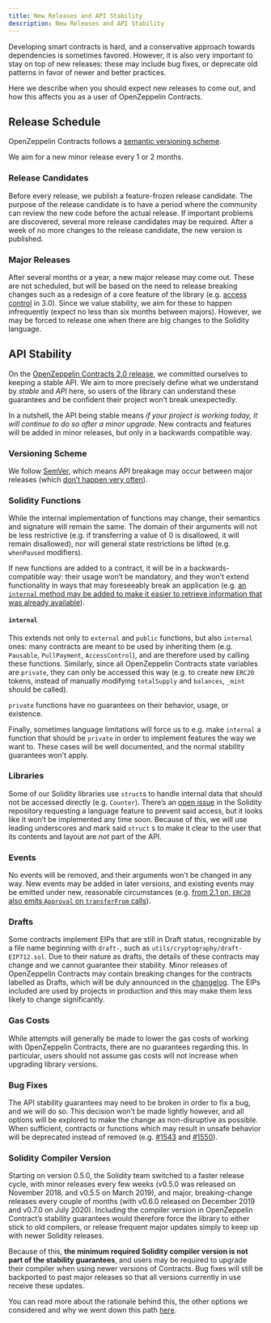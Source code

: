 ```yaml
---
title: New Releases and API Stability
description: New Releases and API Stability
---
```


Developing smart contracts is hard, and a conservative approach towards dependencies is sometimes favored. However, it is also very important to stay on top of new releases: these may include bug fixes, or deprecate old patterns in favor of newer and better practices.

Here we describe when you should expect new releases to come out, and how this affects you as a user of OpenZeppelin Contracts.

## Release Schedule

OpenZeppelin Contracts follows a [semantic versioning scheme](#versioning-scheme).

We aim for a new minor release every 1 or 2 months.

### Release Candidates

Before every release, we publish a feature-frozen release candidate. The purpose of the release candidate is to have a period where the community can review the new code before the actual release. If important problems are discovered, several more release candidates may be required. After a week of no more changes to the release candidate, the new version is published.

### Major Releases

After several months or a year, a new major release may come out. These are not scheduled, but will be based on the need to release breaking changes such as a redesign of a core feature of the library (e.g. [access control](https://github.com/OpenZeppelin/openzeppelin-contracts/pulls/2112) in 3.0). Since we value stability, we aim for these to happen infrequently (expect no less than six months between majors). However, we may be forced to release one when there are big changes to the Solidity language.

## API Stability

On the [OpenZeppelin Contracts 2.0 release](https://github.com/OpenZeppelin/openzeppelin-contracts/releases/tag/v2.0.0), we committed ourselves to keeping a stable API. We aim to more precisely define what we understand by _stable_ and _API_ here, so users of the library can understand these guarantees and be confident their project won’t break unexpectedly.

In a nutshell, the API being stable means _if your project is working today, it will continue to do so after a minor upgrade_. New contracts and features will be added in minor releases, but only in a backwards compatible way.

### Versioning Scheme

We follow [SemVer](https://semver.org/), which means API breakage may occur between major releases (which [don’t happen very often](#release-schedule)).

### Solidity Functions

While the internal implementation of functions may change, their semantics and signature will remain the same. The domain of their arguments will not be less restrictive (e.g. if transferring a value of 0 is disallowed, it will remain disallowed), nor will general state restrictions be lifted (e.g. `whenPaused` modifiers).

If new functions are added to a contract, it will be in a backwards-compatible way: their usage won’t be mandatory, and they won’t extend functionality in ways that may foreseeably break an application (e.g. [an `internal` method may be added to make it easier to retrieve information that was already available](https://github.com/OpenZeppelin/openzeppelin-contracts/issues/1512)).

#### `internal`

This extends not only to `external` and `public` functions, but also `internal` ones: many contracts are meant to be used by inheriting them (e.g. `Pausable`, `PullPayment`, `AccessControl`), and are therefore used by calling these functions. Similarly, since all OpenZeppelin Contracts state variables are `private`, they can only be accessed this way (e.g. to create new `ERC20` tokens, instead of manually modifying `totalSupply` and `balances`, `_mint` should be called).

`private` functions have no guarantees on their behavior, usage, or existence.

Finally, sometimes language limitations will force us to e.g. make `internal` a function that should be `private` in order to implement features the way we want to. These cases will be well documented, and the normal stability guarantees won’t apply.

### Libraries

Some of our Solidity libraries use ``struct``s to handle internal data that should not be accessed directly (e.g. `Counter`). There’s an [open issue](https://github.com/ethereum/solidity/issues/4637) in the Solidity repository requesting a language feature to prevent said access, but it looks like it won’t be implemented any time soon. Because of this, we will use leading underscores and mark said `struct` s to make it clear to the user that its contents and layout are _not_ part of the API.

### Events

No events will be removed, and their arguments won’t be changed in any way. New events may be added in later versions, and existing events may be emitted under new, reasonable circumstances (e.g. [from 2.1 on, `ERC20` also emits `Approval` on `transferFrom` calls](https://github.com/OpenZeppelin/openzeppelin-contracts/issues/707)).

### Drafts

Some contracts implement EIPs that are still in Draft status, recognizable by a file name beginning with  `draft-`, such as `utils/cryptography/draft-EIP712.sol`. Due to their nature as drafts, the details of these contracts may change and we cannot guarantee their stability. Minor releases of OpenZeppelin Contracts may contain breaking changes for the contracts labelled as Drafts, which will be duly announced in the [changelog](https://github.com/OpenZeppelin/openzeppelin-contracts/blob/master/CHANGELOG.md). The EIPs included are used by projects in production and this may make them less likely to change significantly.

### Gas Costs

While attempts will generally be made to lower the gas costs of working with OpenZeppelin Contracts, there are no guarantees regarding this. In particular, users should not assume gas costs will not increase when upgrading library versions.

### Bug Fixes

The API stability guarantees may need to be broken in order to fix a bug, and we will do so. This decision won’t be made lightly however, and all options will be explored to make the change as non-disruptive as possible. When sufficient, contracts or functions which may result in unsafe behavior will be deprecated instead of removed (e.g. [#1543](https://github.com/OpenZeppelin/openzeppelin-contracts/pull/1543) and [#1550](https://github.com/OpenZeppelin/openzeppelin-contracts/pull/1550)).

### Solidity Compiler Version

Starting on version 0.5.0, the Solidity team switched to a faster release cycle, with minor releases every few weeks (v0.5.0 was released on November 2018, and v0.5.5 on March 2019), and major, breaking-change releases every couple of months (with v0.6.0 released on December 2019 and v0.7.0 on July 2020). Including the compiler version in OpenZeppelin Contract’s stability guarantees would therefore force the library to either stick to old compilers, or release frequent major updates simply to keep up with newer Solidity releases.

Because of this, **the minimum required Solidity compiler version is not part of the stability guarantees**, and users may be required to upgrade their compiler when using newer versions of Contracts. Bug fixes will still be backported to past major releases so that all versions currently in use receive these updates.

You can read more about the rationale behind this, the other options we considered and why we went down this path [here](https://github.com/OpenZeppelin/openzeppelin-contracts/issues/1498#issuecomment-449191611).
